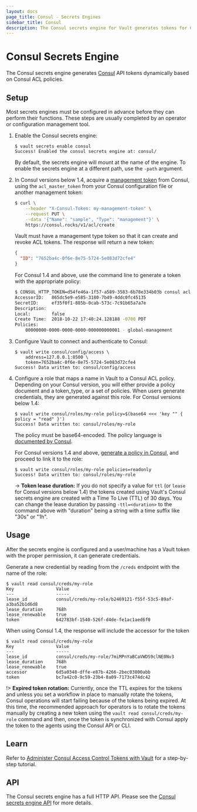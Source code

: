 ```yaml
---
layout: docs
page_title: Consul - Secrets Engines
sidebar_title: Consul
description: The Consul secrets engine for Vault generates tokens for Consul dynamically.
---
```


# Consul Secrets Engine

The Consul secrets engine generates [Consul](https://www.consul.io) API tokens
dynamically based on Consul ACL policies.

## Setup

Most secrets engines must be configured in advance before they can perform their
functions. These steps are usually completed by an operator or configuration
management tool.

1.  Enable the Consul secrets engine:

    ```text
    $ vault secrets enable consul
    Success! Enabled the consul secrets engine at: consul/
    ```

    By default, the secrets engine will mount at the name of the engine. To
    enable the secrets engine at a different path, use the `-path` argument.

2.  In Consul versions below 1.4, acquire a [management token][consul-mgmt-token] from Consul, using the
    `acl_master_token` from your Consul configuration file or another management
    token:

    ```sh
    $ curl \
        --header "X-Consul-Token: my-management-token" \
        --request PUT \
        --data '{"Name": "sample", "Type": "management"}' \
        https://consul.rocks/v1/acl/create
    ```

    Vault must have a management type token so that it can create and revoke ACL
    tokens. The response will return a new token:

    ```json
    {
      "ID": "7652ba4c-0f6e-8e75-5724-5e083d72cfe4"
    }
    ```

    For Consul 1.4 and above, use the command line to generate a token with the appropriate policy:

    ```sh
    $ CONSUL_HTTP_TOKEN=d54fe46a-1f57-a589-3583-6b78e334b03b consul acl token create -policy-name=global-management
    AccessorID:   865dc5e9-e585-3180-7b49-4ddc0fc45135
    SecretID:     ef35f0f1-885b-0cab-573c-7c91b65a7a7e
    Description:
    Local:        false
    Create Time:  2018-10-22 17:40:24.128188 -0700 PDT
    Policies:
        00000000-0000-0000-0000-000000000001 - global-management
    ```

3.  Configure Vault to connect and authenticate to Consul:

    ```text
    $ vault write consul/config/access \
        address=127.0.0.1:8500 \
        token=7652ba4c-0f6e-8e75-5724-5e083d72cfe4
    Success! Data written to: consul/config/access
    ```

4.  Configure a role that maps a name in Vault to a Consul ACL policy. Depending on your Consul version,
    you will either provide a policy document and a token_type, or a set of policies.
    When users generate credentials, they are generated against this role. For Consul versions below 1.4:

    ```text
    $ vault write consul/roles/my-role policy=$(base64 <<< 'key "" { policy = "read" }')
    Success! Data written to: consul/roles/my-role
    ```

    The policy must be base64-encoded. The policy language is [documented by Consul](https://www.consul.io/docs/internals/acl.html).

    For Consul versions 1.4 and above, [generate a policy in Consul](https://www.consul.io/docs/guides/acl.html), and proceed to link it to the role:

    ```text
    $ vault write consul/roles/my-role policies=readonly
    Success! Data written to: consul/roles/my-role
    ```
    
    -> **Token lease duration:** If you do not specify a value for `ttl` (or `lease` for Consul versions below 1.4) the tokens created using Vault's 
    Consul secrets engine are created with a Time To Live (TTL) of 30 days. You can change the lease duration by passing `-ttl=<duration>` to the 
    command above with "duration" being a string with a time suffix like "30s" or "1h".
    
## Usage

After the secrets engine is configured and a user/machine has a Vault token with
the proper permission, it can generate credentials.

Generate a new credential by reading from the `/creds` endpoint with the name
of the role:

```shell-session
$ vault read consul/creds/my-role
Key                Value
---                -----
lease_id           consul/creds/my-role/b2469121-f55f-53c5-89af-a3ba52b1d6d8
lease_duration     768h
lease_renewable    true
token              642783bf-1540-526f-d4de-fe1ac1aed6f0
```

When using Consul 1.4, the response will include the accessor for the token

```shell-session
$ vault read consul/creds/my-role
Key                Value
---                -----
lease_id           consul/creds/my-role/7miMPnYaBCaVWDS9clNE0Nv3
lease_duration     768h
lease_renewable    true
accessor           6d5a0348-dffe-e87b-4266-2bec03800abb
token              bc7a42c0-9c59-23b4-8a09-7173c474dc42
```

!> **Expired token rotation:** Currently, once the TTL expires for the tokens and unless you set a workflow in place to manually rotate the tokens,
Consul operations will start failing because of the tokens being expired. At this time, the recommended approach for operators is to rotate the 
tokens manually by creating a new token using the `vault read consul/creds/my-role` command and then, once the token is synchronized with Consul 
apply the token to the agents using the Consul API or CLI.

## Learn

Refer to [Administer Consul Access Control Tokens with
Vault](https://learn.hashicorp.com/tutorials/consul/vault-consul-secrets) for a
step-by-step tutorial.

## API

The Consul secrets engine has a full HTTP API. Please see the
[Consul secrets engine API](/api/secret/consul) for more
details.

[consul-mgmt-token]: https://www.consul.io/docs/agent/http/acl.html#acl_create
